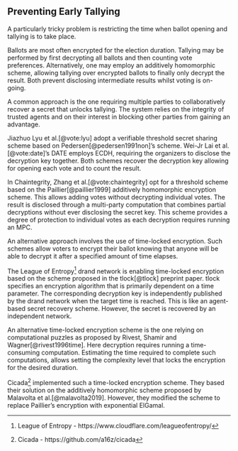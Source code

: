 ## Preventing Early Tallying

A particularly tricky problem is restricting the time when ballot opening and tallying is to take place.

Ballots are most often encrypted for the election duration. Tallying may be performed by first decrypting all ballots and then counting vote preferences. Alternatively, one may employ an additively homomorphic scheme, allowing tallying over encrypted ballots to finally only decrypt the result. Both prevent disclosing intermediate results whilst voting is on-going.

A common approach is the one requiring multiple parties to collaboratively recover a secret that unlocks tallying. The system relies on the integrity of trusted agents and on their interest in blocking other parties from gaining an advantage.

Jiazhuo Lyu et al.[@vote:lyu] adopt a verifiable threshold secret sharing scheme based on Pedersen[@pedersen1991non]'s scheme. Wei-Jr Lai et al.[@vote:date]'s DATE employs ECDH, requiring the organizers to disclose the decryption key together. Both schemes recover the decryption key allowing for opening each vote and to count the result.

In Chaintegrity, Zhang et al.[@vote:chaintegrity] opt for a threshold scheme based on the Paillier[@paillier1999] additively homomorphic encryption scheme. This allows adding votes without decrypting individual votes. The result is disclosed through a multi-party computation that combines partial decryptions without ever disclosing the secret key. This scheme provides a degree of protection to individual votes as each decryption requires running an MPC.

An alternative approach involves the use of time-locked encryption. Such schemes allow voters to encrypt their ballot knowing that anyone will be able to decrypt it after a specified amount of time elapses.

The League of Entropy[^1] drand network is enabling time-locked encryption based on the scheme proposed in the tlock[@tlock] preprint paper. tlock specifies an encryption algorithm that is primarily dependent on a time parameter. The corresponding decryption key is independently published by the drand network when the target time is reached. This is like an agent-based secret recovery scheme. However, the secret is recovered by an independent network.

An alternative time-locked encryption scheme is the one relying on computational puzzles as proposed by Rivest, Shamir and Wagner[@rivest1996time]. Here decryption requires running a time-consuming computation. Estimating the time required to complete such computations, allows setting the complexity level that locks the encryption for the desired duration.

Cicada[^2] implemented such a time-locked encryption scheme. They based their solution on the additively homomorphic scheme proposed by Malavolta et al.[@malavolta2019]. However, they modified the scheme to replace Paillier's encryption with exponential ElGamal.

[^1]: League of Entropy - https://www.cloudflare.com/leagueofentropy/

[^2]: Cicada - https://github.com/a16z/cicada
